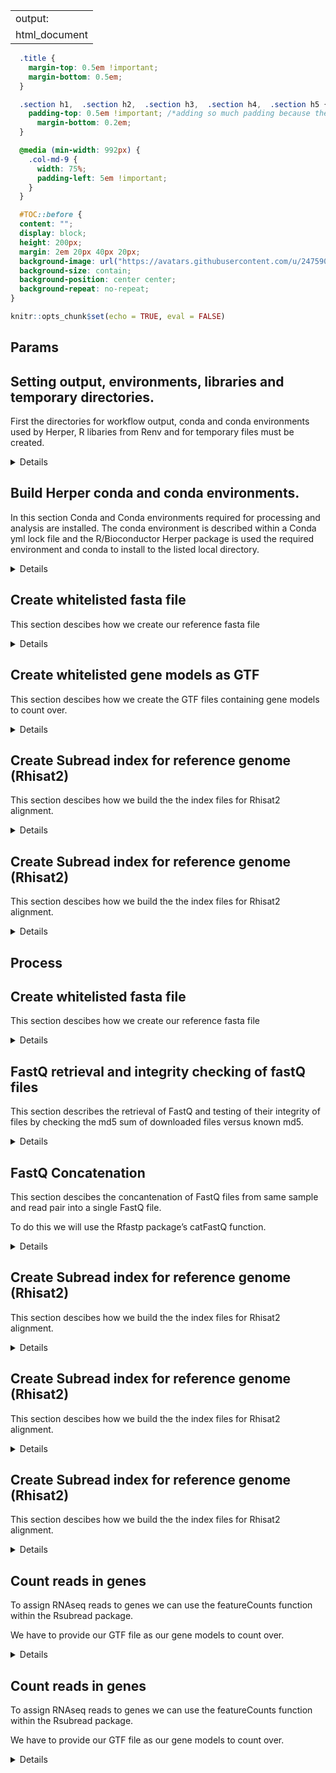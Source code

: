 
---
output:
  html_document
---

```css
  .title {
    margin-top: 0.5em !important;
    margin-bottom: 0.5em;
  }

  .section h1,  .section h2,  .section h3,  .section h4,  .section h5 {
    padding-top: 0.5em !important; /*adding so much padding because theme adds a margin-top: -65px by default */
      margin-bottom: 0.2em;
  }

  @media (min-width: 992px) {
    .col-md-9 {
      width: 75%;
      padding-left: 5em !important;
    }
  }

  #TOC::before {
  content: "";
  display: block;
  height: 200px;
  margin: 2em 20px 40px 20px;
  background-image: url("https://avatars.githubusercontent.com/u/24759038?s=400&u=7ae0265948793e7698efd079e4f3391ca147ed6b&v=4");
  background-size: contain;
  background-position: center center;
  background-repeat: no-repeat;
}

```

```r
knitr::opts_chunk$set(echo = TRUE, eval = FALSE)
```
## Params


## Setting output, environments, libraries and temporary directories.

First the directories for workflow output, conda and conda environments used by Herper, R libaries from Renv and for temporary files must be created.

<details>

<style>
 div.JSasR {
      display: block;
      padding: 9.5px;
      margin: 0 0 10px;
      font-size: 13px;
      line-height: 1.42857143;
      word-break: break-all;
      word-wrap: break-word;
      color: #333333;
        background-color: #f5f5f5;
        border: 1px solid #cccccc;
      border-radius: 4px;
  }
</style>
<div class = "JSasR">
```js
var myStringArray = "output_dir";
var myStringArray2 = "output_dir";
var arrayLength = myStringArray.length;
for (let i = 0; i < arrayLength; i++) {
  var setwdStart2 = myStringArray[i];
  var setwdStart = ' <- "';
  var setwdStart3 = myStringArray2[i];
  var setwdEnd = '"';
  var loc = window.location.pathname;
  var dir = loc.substring(0, loc.lastIndexOf('/'));
  var dir2 = dir.substring(0, dir.lastIndexOf('/'));
  var path = setwdStart2.concat(setwdStart).concat(dir2).concat("/").concat(setwdStart3).concat(setwdEnd);
  document.write(path);
  document.write("<br>");
}
```
</div>

```r
dir.create(output_dir, showWarnings = FALSE, recursive = TRUE)
```
</details>

## Build Herper conda and conda environments.

In this section Conda and Conda environments required for processing and analysis are installed. The conda environment is described within a Conda yml lock file and the R/Bioconductor Herper package is used the required environment and conda to install to the listed local directory.

<details>
```r
general_conda <- file.path(output_dir, "libraries_and_environments", "brc_conda")
general_env <- {
  Herper::import_CondaEnv(yml_import = "pbmm2.yml", name = "pbmm2", pathToMiniConda = general_conda)
  "pbmm2"
}
```
</details>
## Create whitelisted fasta file

This section descibes how we create our reference fasta file

<details>
```r
Obiroi_BRCDK_5_4_fasta <- {
  options(timeout = 600 * 60)
  download.file("https://rubioinformatics.s3.amazonaws.com/Reference/GenBank.fa.gz", file.path(output_dir, "GenBank.fa.gz"))
  Obiroi_BRCDK_5_4_fasta_MD5 <- tools::md5sum(file.path(output_dir, "GenBank.fa.gz"))
  if (Obiroi_BRCDK_5_4_fasta_MD5 == "b9a982a884fb6345e305147bbd876096") {
    write.table(Obiroi_BRCDK_5_4_fasta_MD5, file.path(output_dir, "Obiroi_BRCDK_5_4_fasta_MD5.txt"))
  } else {
    unlink(file.path(output_dir, "GenBank.fa.gz"))
    stop("Calculated MD5 didn't match expected")
  }
  file.path(output_dir, "GenBank.fa.gz")
}
Obiroi_BRCDK_5_4_whitelist <- {
  options(timeout = 600 * 60)
  download.file("https://rubioinformatics.s3.amazonaws.com/Reference/Obiroi_BRCDK__5_4_whitelist.txt", file.path(output_dir, "Obiroi_BRCDK__5_4_whitelist.txt"))
  Obiroi_BRCDK_5_4_whitelist_MD5 <- tools::md5sum(file.path(output_dir, "Obiroi_BRCDK__5_4_whitelist.txt"))
  if (Obiroi_BRCDK_5_4_whitelist_MD5 == "bd85d59677a4f60e9b7341ff1d1da2f0") {
    write.table(Obiroi_BRCDK_5_4_whitelist_MD5, file.path(output_dir, "Obiroi_BRCDK_5_4_whitelist_MD5.txt"))
  } else {
    unlink(file.path(output_dir, "Obiroi_BRCDK__5_4_whitelist.txt"))
    stop("Calculated MD5 didn't match expected")
  }
  file.path(output_dir, "Obiroi_BRCDK__5_4_whitelist.txt")
}
BRCDK_long_Bzipped <- {
  unzipped <- gunzip(Obiroi_BRCDK_5_4_fasta, destname = tempfile(), remove = FALSE)
  bgzip(unzipped, dest = file.path(output_dir, "BRCDK_long_Bzipped.fa.bgz"), overwrite = TRUE)
  file.path(output_dir, "BRCDK_long_Bzipped.fa.bgz")
}
BRCDK_long_BzippedIndex <- {
  indexFa(BRCDK_long_Bzipped)
  "BRCDK_long_Bzipped.fa.bgz.fai"
}
BRCDK_long_BzippedWhite <- {
  FaFile <- FaFile(file = BRCDK_long_Bzipped, index = BRCDK_long_BzippedIndex)
  WhiteListChrs <- read.table(Obiroi_BRCDK_5_4_whitelist, header = TRUE, row.names = 1) %>% rownames()
  dnastringset <- scanFa(FaFile, as = c("DNAStringSet"))
  fastawhite_File <- tempfile()
  writeXStringSet(dnastringset[WhiteListChrs], file = fastawhite_File)
  bgzip(fastawhite_File, dest = file.path(output_dir, "BRCDK_long_BzippedWhite.fa.bgz"))
  file.path(output_dir, "BRCDK_long_BzippedWhite.fa.bgz")
}
```
```
trying URL 'https://rubioinformatics.s3.amazonaws.com/Reference/GenBank.fa.gz'
Content type 'application/x-gzip' length 67490813 bytes (64.4 MB)
==================================================
downloaded 64.4 MB


trying URL 'https://rubioinformatics.s3.amazonaws.com/Reference/Obiroi_BRCDK__5_4_whitelist.txt'
Content type 'text/plain' length 3955 bytes
==================================================
downloaded 3955 bytes





```
</details>
## Create whitelisted gene models as GTF

This section descibes how we create the GTF files containing gene models to count over.

<details>
```r
Obiroi_BRCDK_5_4_gtf <- {
  options(timeout = 600 * 60)
  download.file("https://rubioinformatics.s3.amazonaws.com/Reference/Obiroi_BRCDK__5_4.gtf.gz", file.path(output_dir, "Obiroi_BRCDK__5_4.gtf.gz"))
  Obiroi_BRCDK_5_4_gtf_MD5 <- tools::md5sum(file.path(output_dir, "Obiroi_BRCDK__5_4.gtf.gz"))
  if (Obiroi_BRCDK_5_4_gtf_MD5 == "3b30c1e3e72b683237785e6c3bdedda7") {
    write.table(Obiroi_BRCDK_5_4_gtf_MD5, file.path(output_dir, "Obiroi_BRCDK_5_4_gtf_MD5.txt"))
  } else {
    unlink(file.path(output_dir, "Obiroi_BRCDK__5_4.gtf.gz"))
    stop("Calculated MD5 didn't match expected")
  }
  file.path(output_dir, "Obiroi_BRCDK__5_4.gtf.gz")
}
BRCDK_long_BzippedGTF <- {
  WhiteListChrs <- read.table(Obiroi_BRCDK_5_4_whitelist, header = TRUE, row.names = 1) %>% rownames()
  gtfGR <- rtracklayer::import.gff(Obiroi_BRCDK_5_4_gtf)
  gtfGR <- gtfGR[seqnames(gtfGR) %in% WhiteListChrs]
  tempgtf <- paste0(tempfile(), ".gtf")
  rtracklayer::export.gff(gtfGR, con = tempgtf)
  bgzip(tempgtf, dest = file.path(output_dir, "BRCDK_long_gBzipped.gtf.bgz"), overwrite = TRUE)
}
```
```
trying URL 'https://rubioinformatics.s3.amazonaws.com/Reference/Obiroi_BRCDK__5_4.gtf.gz'
Content type 'application/x-gzip' length 6667948 bytes (6.4 MB)
==================================================
downloaded 6.4 MB



```
</details>
## Create Subread index for reference genome (Rhisat2)

This section descibes how we build the the index files for Rhisat2 alignment.

<details>
```r
BRCDK_long_pbmm2index <- {
  Herper::with_CondaEnv(general_env,
    {
      unzipped_fasta <- paste0(tempfile(), ".fa")
      gunzip(BRCDK_long_BzippedWhite, destname = unzipped_fasta, ext = "bgz", FUN = gzfile, remove = FALSE)
      cmd <- paste("pbmm2 index", unzipped_fasta, file.path(output_dir, paste0("BRCDK_long_pbmm2index", ".mmi")))
      ruTargets::system(cmd)
    },
    pathToMiniConda = general_conda
  )
}
```
```
Warning: running command 'pbmm2 index /lustre/fs4/brc/scratch/brc_pipeline/reference/BRCDK_long/workflow_data/BRCDK_long_BzippedWhite.fa.bgz BRCDK_long_pbmm2index.mmi' had status 1

Warning: running command 'pbmm2 index /lustre/fs4/brc/scratch/brc_pipeline/reference/BRCDK_long/workflow_data/BRCDK_long_BzippedWhite.fa.bgz /lustre/fs4/brc/scratch/brc_pipeline/reference/BRCDK_long/workflow_data/BRCDK_long_pbmm2index.mmi' had status 1



```
</details>
## Create Subread index for reference genome (Rhisat2)

This section descibes how we build the the index files for Rhisat2 alignment.

<details>
```r
BRCDK_long_pigeonindex <- {
  Herper::with_CondaEnv(general_env,
    {
      unzipped_gtf <- gsub("\\.gz|\\.bgz", "", BRCDK_long_BzippedGTF)
      gunzip(BRCDK_long_BzippedGTF, destname = unzipped_gtf, ext = "bgz", FUN = gzfile, remove = FALSE)
      cmd <- paste("pigeon index", unzipped_gtf)
      ruTargets::system(cmd)
    },
    pathToMiniConda = general_conda
  )
}
```
```



```
</details>
## Process

## Create whitelisted fasta file

This section descibes how we create our reference fasta file

<details>
```r
BRCDK_long_BzippedWhiteIndex <- {
  indexFa(BRCDK_long_BzippedWhite)
  file.path(output_dir, "BRCDK_long_BzippedWhite.fa.bgz.fai")
}
```
```

```
</details>
## FastQ retrieval and integrity checking of fastQ files

This section describes the retrieval of FastQ and testing of their
integrity of files by checking the md5 sum of downloaded files versus known md5.

<details>
```r
Sample1_I1_Pair1 <- {
  download_process_dir <- file.path(output_dir, "FQ")
  dir.create(download_process_dir, showWarnings = FALSE, recursive = TRUE)
  file.copy("/rugpfs/fs0/brc/scratch/brc_pipeline/analysis/kip_redo/allsamples_cat.fasta", file.path(download_process_dir, "allsamples_cat.fasta"), overwrite = TRUE)
  Sample1_I1_Pair1MD5 <- tools::md5sum(file.path(download_process_dir, "allsamples_cat.fasta"))
  if (Sample1_I1_Pair1MD5 == "ff69e33adf26be1074f770f88fc53819") {
    write.table("ff69e33adf26be1074f770f88fc53819", file.path(download_process_dir, "Sample1_I1_Pair1MD5.txt"))
  } else {
    stop("Calculated MD5 didn't match expected")
  }
  file.path(download_process_dir, "allsamples_cat.fasta")
}
```
```

```
</details>
## FastQ Concatenation

This section descibes the concantenation of FastQ files from same sample and read pair into
a single FastQ file.

To do this we will use the Rfastp package's catFastQ function.

<details>
```r
Sample1_Pair1FQ <- {
  Sample1_I1_Pair1
}
```
```

```
</details>
## Create Subread index for reference genome (Rhisat2)

This section descibes how we build the the index files for Rhisat2 alignment.

<details>
```r
Sample1_pbmm2 <- {
  Herper::with_CondaEnv(general_env,
    {
      cmd <- paste0("pbmm2 align --preset ISOSEQ -j 8 -m 512M --sort ", Sample1_Pair1FQ, " ", BRCDK_long_pbmm2index, " ", file.path(output_dir, "Sample1_pbmm2.bam"))
      ruTargets::system(cmd)
      file.path(output_dir, "Sample1_pbmm2.bam")
    },
    pathToMiniConda = general_conda
  )
}
```
```


```
</details>
## Create Subread index for reference genome (Rhisat2)

This section descibes how we build the the index files for Rhisat2 alignment.

<details>
```r
Sample1_isoseq <- {
  Herper::with_CondaEnv(general_env,
    {
      cmd <- paste0("isoseq3 collapse ", Sample1_pbmm2, " ", file.path(output_dir, "Sample1_isoseq.gff"))
      ruTargets::system(cmd)
      file.path(output_dir, "Sample1_isoseq.gff")
    },
    pathToMiniConda = general_conda
  )
}
```
```


```
</details>
## Create Subread index for reference genome (Rhisat2)

This section descibes how we build the the index files for Rhisat2 alignment.

<details>
```r
Sample1_pigeon <- {
  Herper::with_CondaEnv(general_env,
    {
      cmd <- paste0("pigeon sort  ", Sample1_isoseq, " -o ", file.path(output_dir, "Sample1_pigeon_sorted.gff"))
      ruTargets::system(cmd)
      file.path(output_dir, "Sample1_pigeon_sorted.gff")
    },
    pathToMiniConda = general_conda
  )
}
Sample1_pigeonClassification <- {
  Herper::with_CondaEnv(general_env,
    {
      cmd <- paste0("pigeon classify  ", Sample1_pigeon, " ", BRCDK_long_pigeonindex, " ", BRCDK_long_BzippedWhite, " -d ", output_dir)
      ruTargets::system(cmd)
      file.path(output_dir, "Sample1_pigeon_sorted_classification.txt")
    },
    pathToMiniConda = general_conda
  )
}
Sample1_pigeonFilter <- {
  Herper::with_CondaEnv(general_env,
    {
      cmd <- paste0("pigeon filter  ", Sample1_pigeonClassification, " --isoforms ", Sample1_pigeon)
      ruTargets::system(cmd)
      file.path(output_dir, "Sample1_pigeon_sorted.filtered_lite.gff")
    },
    pathToMiniConda = general_conda
  )
}
Sample1_pigeonReport <- {
  Herper::with_CondaEnv(general_env,
    {
      pigeon_class_file <- gsub("\\.filtered_lite\\.gff", "_classification.filtered_lite_classification.txt", Sample1_pigeonFilter)
      cmd <- paste0("pigeon report  ", pigeon_class_file, " ", file.path(output_dir, "Sample1_pigeon_sorted.saturation.txt"))
      ruTargets::system(cmd)
      file.path(output_dir, "Sample1_pigeon_sorted.saturation.txt")
    },
    pathToMiniConda = general_conda
  )
}
```
```








```
</details>
## Count reads in genes

To assign RNAseq reads to genes we can use the featureCounts function within the Rsubread package.

We have to provide our GTF file as our gene models to count over.

<details>
```r
transdecoder_env <- {
  "transdecoder"
}
merged_pigeon_transdecode <- {
  Herper::with_CondaEnv(transdecoder_env,
    {
      transcode_output <- file.path(output_dir, "transdecode")
      unzippedFasta <- file.path(tempdir(), gsub("\\.bgz", "", basename(BRCDK_long_BzippedWhite)))
      transfasta <- file.path(tempdir(), "transcripts.fasta")
      gffTemp <- file.path(tempdir(), gsub("\\.gtf", ".gff", basename(Sample1_pigeonFilter)))
      R.utils::gunzip(BRCDK_long_BzippedWhite, unzippedFasta, remove = FALSE)
      cmd <- "gtf_genome_to_cdna_fasta.pl"
      args <- paste(Sample1_pigeonFilter, unzippedFasta, ">", transfasta)
      system(paste(cmd, args))
      cmd <- "gtf_to_alignment_gff3.pl"
      args <- paste(Sample1_pigeonFilter, ">", gffTemp)
      system(paste(cmd, args))
      system(paste("TransDecoder.LongOrfs --output_dir", transcode_output, "-t", transfasta))
      system(paste("TransDecoder.Predict --output_dir", transcode_output, "-t", transfasta))
      system(paste("cdna_alignment_orf_to_genome_orf.pl", paste0(file.path(transcode_output, basename(transfasta)), ".transdecoder.gff3"), gffTemp, transfasta, ">", paste0(file.path(transcode_output, basename(transfasta)), ".transdecoder.genome.gff3")))
      system(paste("gffread -E -T", file.path(transcode_output, paste0(basename(transfasta), ".transdecoder.genome.gff3")), ">", file.path(output_dir, "merged_pigeon_transdecode.gtf")), )
      R.utils::gzip(file.path(output_dir, "merged_pigeon_transdecode.gtf"), paste0(file.path(output_dir, "merged_pigeon_transdecode.gtf"), ".gz"), remove = FALSE)
      paste0(file.path(output_dir, "merged_pigeon_transdecode.gtf"), ".gz")
    },
    pathToMiniConda = general_conda
  )
}
```
```



CMD: mkdir -p /rugpfs/fs0/brc/scratch/brc_pipeline/analysis/kip_redo/Kip_Long_BothBatches/workflow_data/transdecode/transcripts.fasta.transdecoder_dir
CMD: touch /rugpfs/fs0/brc/scratch/brc_pipeline/analysis/kip_redo/Kip_Long_BothBatches/workflow_data/transdecode/transcripts.fasta.transdecoder_dir/__checkpoints_longorfs/TD.longorfs.ok
WARNING: ignoring environment value of R_HOME
null device 
          1 
WARNING: ignoring environment value of R_HOME
null device 
          1 
WARNING: ignoring environment value of R_HOME
null device 
          1 
WARNING: ignoring environment value of R_HOME
null device 
          1 
WARNING: ignoring environment value of R_HOME
null device 
          1 
WARNING: ignoring environment value of R_HOME
null device 
          1 
WARNING: ignoring environment value of R_HOME
null device 
          1 



```
</details>
## Count reads in genes

To assign RNAseq reads to genes we can use the featureCounts function within the Rsubread package.

We have to provide our GTF file as our gene models to count over.

<details>
```r
gffcompare_env <- {
  "gffcompare"
}
Sample1_gffcompare <- {
  Herper::with_CondaEnv(gffcompare_env,
    {
      gtfTempRef <- file.path(tempdir(), basename(BRCDK_long_pigeonindex))
      tempRef <- import(BRCDK_long_pigeonindex)
      tempRef$transcript_id[tempRef$transcript_id == ""] <- NA
      export(tempRef, gtfTempRef)
      gtfTempNovel <- file.path(tempdir(), basename(merged_pigeon_transdecode))
      R.utils::gunzip(merged_pigeon_transdecode, gtfTempNovel, remove = FALSE)
      system(paste("gffcompare -r", gtfTempRef, "-o", file.path(output_dir, "Sample1_gffcompare.gtf"), gtfTempNovel))
      R.utils::gzip(file.path(output_dir, "Sample1_gffcompare.gtf"), paste0(file.path(output_dir, "Sample1_gffcompare.gtf"), ".gz"), remove = FALSE)
      paste0(file.path(output_dir, "Sample1_gffcompare.gtf"), ".gz")
    },
    pathToMiniConda = general_conda
  )
}
```
```

Warning: running command 'gffcompare -r /tmp/RtmptUeirw/BRCDK_long_gBzipped.gtf -o /rugpfs/fs0/brc/scratch/brc_pipeline/analysis/kip_redo/Kip_Long_BothBatches/workflow_data/Sample1_gffcompare.gtf /tmp/RtmptUeirw/merged_pigeon_transdecode.gtf.gz' had status 1

Warning: running command 'gffcompare -r /tmp/Rtmp9j5IQT/BRCDK_long_gBzipped.gtf -o /rugpfs/fs0/brc/scratch/brc_pipeline/analysis/kip_redo/Kip_Long_BothBatches/workflow_data/Sample1_gffcompare.gtf /tmp/Rtmp9j5IQT/merged_pigeon_transdecode.gtf.gz' had status 1




```
</details>

<table id="example" class="display" width="100%"></table>

  <script src="https://code.jquery.com/jquery-3.5.0.js"></script>
  <script src="https://cdn.datatables.net/1.11.3/js/jquery.dataTables.min.js"></script>
  <link rel="stylesheet" href="https://cdn.datatables.net/1.11.3/css/jquery.dataTables.min.css">


  <script>

  var tablearray = [];

(function() {
  var testjson = "https://raw.githubusercontent.com/RockefellerUniversity/GlossyBRC/master/inst/json/glossary2.json";
  $.getJSON( testjson, function(jsonToParse){
    console.log(jsonToParse)
  })
  .done(function( data ) {
    $.each( data, function(i,data) {
      //console.log(data);
      var wordcount = 0;
      console.log(data.Tags)
      $('p').contents().filter(function() {
        return this.nodeType === 3;
      }).replaceWith(function() {
        console.log("<a href='"+"#example"+"'>"+data.Tags+"</a>");
        // return this.nodeValue.replace(data.Tags,data.URLS);
        count = (this.nodeValue.toLowerCase().match(data.Tags.toLowerCase()) || []).length;
        console.log(count);
        wordcount = wordcount+count;
        return this.nodeValue.toLowerCase().replace(data.Tags.toLowerCase(),"<a href='"+"#example"+"'>"+data.Tags+"</a>");
      });
      console.log(wordcount);
      if(wordcount > 0){
        console.log("ooh");
        x = new Array();
        x.push(data.Tags,"<a href='"+data.URLS+"'>"+data.Tags+"</a>",data.Description)
        console.log(x)
        tablearray.push(x)
        console.log(tablearray)
      }
    });
  });
})();



$(document).ready(function() {
  $('#example').DataTable( {
    data: tablearray,    columns: [
      { title: "Tag" },      { title: "URL" },      { title: "Description" }
    ]
  } );
} );
</script>
